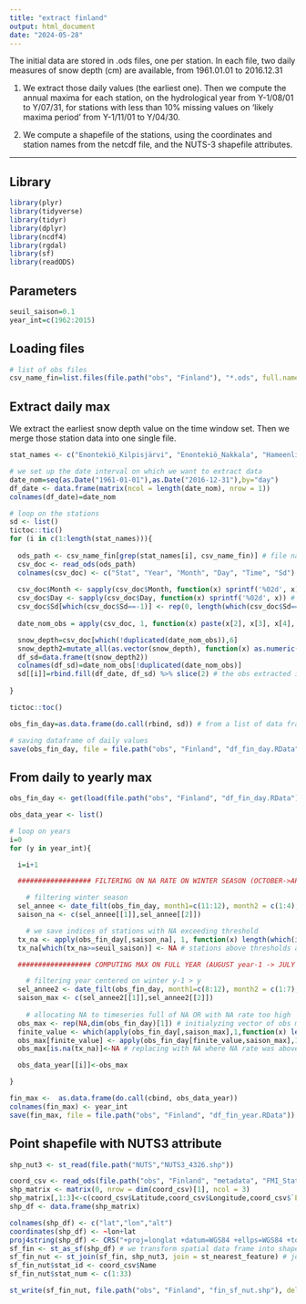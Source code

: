 ```yaml
---
title: "extract finland"
output: html_document
date: "2024-05-28"
---
```

The initial data are stored in .ods files, one per station. In each file, two daily measures of snow depth (cm) are available, from 1961.01.01 to 2016.12.31

(1) We extract those daily values (the earliest one). Then we compute the annual maxima for each station, on the hydrological year from Y-1/08/01 to Y/07/31, for stations with less than 10% missing values on 'likely maxima period' from Y-1/11/01 to Y/04/30.

(2) We compute a shapefile of the stations, using the coordinates and station names from the netcdf file, and the NUTS-3 shapefile attributes.

---

## Library

```r

library(plyr)
library(tidyverse)
library(tidyr)
library(dplyr)
library(ncdf4)
library(rgdal)
library(sf)
library(readODS)

```

## Parameters

```r

seuil_saison=0.1 
year_int=c(1962:2015) 

```

## Loading files

```r

# list of obs files
csv_name_fin=list.files(file.path("obs", "Finland"), "*.ods", full.names = T)

```

## Extract daily max 

We extract the earliest snow depth value on the time window set. Then we merge those station data into one single file. 

```r

stat_names <- c("Enontekiö_Kilpisjärvi", "Enontekiö_Nakkala", "Hameenlinna_Lammi_Pappila", "Helsinki_Isosaari", "Helsinki_Kaisaniemi", "Helsinki_Katajaluoto", "Helsinki_Kumpula", "Helsinki_Malmi_airfield", "Ilomantsi_Potsonvaara", "Inari_Angeli_Lintupuoliselka", "Inari_Ivalo_airport", "Jokioinen_Ilmala", "Kankaanpaa_Niinisalo_airfield", "Kauhava_airfield", "Kemi_Tornio_airport", "Kemijarvi_airport", "Kittila_Pokka", "Kouvola_Utti_Lentoportintie", "Kuhmo_Kalliojoki", "Kuusamo_airport", "Kuusamo_Kiutakongas", "Lappeenranta_Lepola", "Ranua_airfield", "Rovaniemi_Apukka", "Salla_Naruska", "Salla_parish", "Salla_Varriotunturi", "Savonlinna_Punkaharju_Laukansaari", "Siikajoki_Ruukki", "Utsjoki_Kevo", "Vaala_Pelso", "Vesanto_parish", "Vierema_Kaarakkala")

# we set up the date interval on which we want to extract data
date_nom=seq(as.Date("1961-01-01"),as.Date("2016-12-31"),by="day")
df_date <- data.frame(matrix(ncol = length(date_nom), nrow = 1))
colnames(df_date)=date_nom

# loop on the stations
sd <- list()
tictoc::tic()
for (i in c(1:length(stat_names))){ 
  
  ods_path <- csv_name_fin[grep(stat_names[i], csv_name_fin)] # file name to read
  csv_doc <- read_ods(ods_path)
  colnames(csv_doc) <- c("Stat", "Year", "Month", "Day", "Time", "Sd")
  
  csv_doc$Month <- sapply(csv_doc$Month, function(x) sprintf('%02d', x)) # setting correct month format
  csv_doc$Day <- sapply(csv_doc$Day, function(x) sprintf('%02d', x)) # setting correct day format
  csv_doc$Sd[which(csv_doc$Sd==-1)] <- rep(0, length(which(csv_doc$Sd==-1))) # setting '-1' (snow depth cm) to '0'
  
  date_nom_obs = apply(csv_doc, 1, function(x) paste(x[2], x[3], x[4], sep="-")) # extracting obs dates

  snow_depth=csv_doc[which(!duplicated(date_nom_obs)),6]
  snow_depth2=mutate_all(as.vector(snow_depth), function(x) as.numeric(x))/100
  df_sd=data.frame(t(snow_depth2))
  colnames(df_sd)=date_nom_obs[!duplicated(date_nom_obs)]
  sd[[i]]=rbind.fill(df_date, df_sd) %>% slice(2) # the obs extracted is put into the "big" dataframe spanning the 1961-2015 period
  
}

tictoc::toc()

obs_fin_day=as.data.frame(do.call(rbind, sd)) # from a list of data frames to a single merged one

# saving dataframe of daily values
save(obs_fin_day, file = file.path("obs", "Finland", "df_fin_day.RData"))

```

## From daily to yearly max 


```r

obs_fin_day <- get(load(file.path("obs", "Finland", "df_fin_day.RData")))

obs_data_year <- list()

# loop on years
i=0
for (y in year_int){

  i=i+1

  ################## FILTERING ON NA RATE ON WINTER SEASON (OCTOBER->APRIL) ##################

    # filtering winter season
  sel_annee <- date_filt(obs_fin_day, month1=c(11:12), month2 = c(1:4), annee = y-1)
  saison_na <- c(sel_annee[[1]],sel_annee[[2]])

    # we save indices of stations with NA exceeding threshold
  tx_na <- apply(obs_fin_day[,saison_na], 1, function(x) length(which(is.na(x)))/length(saison_na)) # vector of na rate per station
  tx_na[which(tx_na>=seuil_saison)] <- NA # stations above thresholds are set as NA

  ################## COMPUTING MAX ON FULL YEAR (AUGUST year-1 -> JULY year+1) ##################

    # filtering year centered on winter y-1 > y
  sel_annee2 <- date_filt(obs_fin_day, month1=c(8:12), month2 = c(1:7), annee = y-1)
  saison_max <- c(sel_annee2[[1]],sel_annee2[[2]])
  
    # allocating NA to timeseries full of NA OR with NA rate too high
  obs_max <- rep(NA,dim(obs_fin_day)[1]) # initialyzing vector of obs max
  finite_value <- which(apply(obs_fin_day[,saison_max],1,function(x) length(which(is.na(x)))<length(x))) # indices of series with at least one value
  obs_max[finite_value] <- apply(obs_fin_day[finite_value,saison_max],1,max,na.rm=TRUE) # replacing original NA with max where possible (at least one value)
  obs_max[is.na(tx_na)]<-NA # replacing with NA where NA rate was above 0.1

  obs_data_year[[i]]<-obs_max

}

fin_max <-  as.data.frame(do.call(cbind, obs_data_year))
colnames(fin_max) <- year_int
save(fin_max, file = file.path("obs", "Finland", "df_fin_year.RData"))

```

## Point shapefile with NUTS3 attribute

```r

shp_nut3 <- st_read(file.path("NUTS","NUTS3_4326.shp"))

coord_csv <- read_ods(file.path("obs", "Finland", "metadata", "FMI_Stations_Coordinates.ods"))
shp_matrix <- matrix(0, nrow = dim(coord_csv)[1], ncol = 3) 
shp_matrix[,1:3]<-c(coord_csv$Latitude,coord_csv$Longitude,coord_csv$`Elevation (in meters)`)
shp_df <- data.frame(shp_matrix)

colnames(shp_df) <- c("lat","lon","alt")
coordinates(shp_df) <- ~lon+lat
proj4string(shp_df) <- CRS("+proj=longlat +datum=WGS84 +ellps=WGS84 +towgs84=0,0,0")
sf_fin <- st_as_sf(shp_df) # we transform spatial data frame into shapefile, which is plotting friendly
sf_fin_nut <- st_join(sf_fin, shp_nut3, join = st_nearest_feature) # joining with nut3 id
sf_fin_nut$stat_id <- coord_csv$Name
sf_fin_nut$stat_num <- c(1:33)

st_write(sf_fin_nut, file.path("obs", "Finland", "fin_sf_nut.shp"), delete_layer = TRUE)

```






